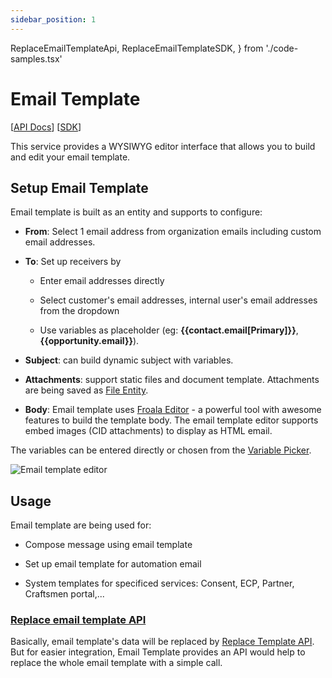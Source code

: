 ```yaml
---
sidebar_position: 1
---
```


  ReplaceEmailTemplateApi,
  ReplaceEmailTemplateSDK,
} from './code-samples.tsx'

# Email Template

[[API Docs](/api/email-templates)]
[[SDK](https://www.npmjs.com/package/@epilot/email-template-client)]

This service provides a WYSIWYG editor interface that allows you to build and edit your email template.

## Setup Email Template

Email template is built as an entity and supports to configure:

- **From**: Select 1 email address from organization emails including custom email addresses.

- **To**: Set up receivers by

  - Enter email addresses directly

  - Select customer's email addresses, internal user's email addresses from the dropdown

  - Use variables as placeholder (eg: **{{contact.email[Primary]}}**, **{{opportunity.email}}**).

- **Subject**: can build dynamic subject with variables.

- **Attachments**: support static files and document template. Attachments are being saved as [File Entity](/docs/files/file-entity).

- **Body**: Email template uses [Froala Editor](https://froala.com/wysiwyg-editor/) - a powerful tool with awesome features to build the template body. The email template editor supports embed images (CID attachments) to display as HTML email.

The variables can be entered directly or chosen from the [Variable Picker](template-variables#variable-picker).

![Email template editor](../../static/img/email-template-editor.png)

## Usage

Email template are being used for:

- Compose message using email template

- Set up email template for automation email

- System templates for specificed services: Consent, ECP, Partner, Craftsmen portal,...

### [Replace email template API](/api/email-template#tag/Variables/operation/replaceVariables)

Basically, email template's data will be replaced by [Replace Template API](template-variables#replace-template). But for easier integration, Email Template provides an API would help to replace the whole email template with a simple call.

<Tabs lazy>
  <TabItem value="api" label="API" default>
    <ReplaceEmailTemplateApi />
  </TabItem>
  <TabItem value="sdk" label="SDK (Javascript)">
    <ReplaceEmailTemplateSDK />
  </TabItem>
</Tabs>
